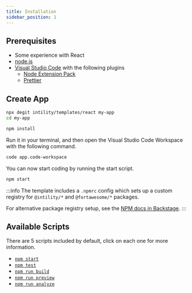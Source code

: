 ```yaml
---
title: Installation
sidebar_position: 1
---
```


## Prerequisites

- Some experience with React
- [node.js](https://nodejs.org/)
- [Visual Studio Code](https://code.visualstudio.com/) with the following plugins
  - [Node Extension Pack](https://marketplace.visualstudio.com/items?itemName=swellaby.node-pack)
  - [Prettier](https://marketplace.visualstudio.com/items?itemName=esbenp.prettier-vscode)

## Create App

```bash
npx degit intility/templates/react my-app
cd my-app

npm install
```

Run it in your terminal, and then open the Visual Studio Code Workspace with the following command.

```bash
code app.code-workspace
```

You can now start coding by running the start script.

```bash
npm start
```

:::info
The template includes a `.npmrc` config which sets up a custom registry for `@intility/*` and `@fortawesome/*` packages.

For alternative package registry setup, see the [NPM docs in Backstage](https://backstage.apps.aa.intility.com/docs/default/component/package-registry/npm/).
:::

## Available Scripts

There are 5 scripts included by default, click on each one for more information.

- [`npm start`](https://vitejs.dev/guide/cli.html#dev-server)
- [`npm test`](https://vitest.dev/guide/cli.html#vitest)
- [`npm run build`](https://vitejs.dev/guide/cli.html#build)
- [`npm run preview`](https://vitejs.dev/guide/cli.html#vite-preview)
- [`npm run analyze`](https://github.com/danvk/source-map-explorer/blob/master/README.md)
